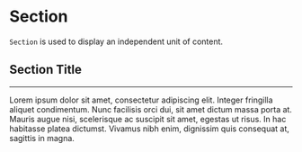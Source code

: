 
<Meta title="Section" component={Section} />

# Section

`Section` is used to display an independent unit of content.

<Preview>
  <Story name="section">
    <Section>
      <h1>Section Title</h1>
      <hr/>
      <p>
        Lorem ipsum dolor sit amet, consectetur adipiscing elit. Integer
        fringilla aliquet condimentum. Nunc facilisis orci dui, sit amet dictum
        massa porta at. Mauris augue nisi, scelerisque ac suscipit sit amet,
        egestas ut risus. In hac habitasse platea dictumst. Vivamus nibh enim,
        dignissim quis consequat at, sagittis in magna.
      </p>
    </Section>
  </Story>
</Preview>

